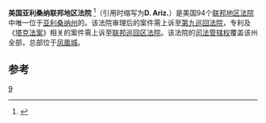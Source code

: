 {{Infobox U.S. district court
|district name =  美国亚利桑纳联邦地区法院
|abbrev = D. Ariz.
|appeals to = 第九巡回
|map image name = 
|map image width = 200
|map image caption = 
|seal = 
|seal size = 160
|established = 1910年6月20日 
|judges assigned = 13
|chief judge =Roslyn O. Silver
|official site = http://www.azd.uscourts.gov
}}

'''美国亚利桑纳联邦地区法院''' <ref name="中文名参考">{{cite web | url=http://cdnet.stpi.narl.org.tw/techroom/pclass/2013/pclass_13_A066.htm | title=中文名参考 | accessdate=2013-08-08 | archive-url=https://web.archive.org/web/20130831161357/http://cdnet.stpi.narl.org.tw/techroom/pclass/2013/pclass_13_A066.htm | archive-date=2013-08-31 | dead-url=yes }}</ref>（引用时缩写为'''D. Ariz.'''）是美国94个[[联邦地区法院|联邦地区法院]]中唯一位于[[亚利桑纳州|亚利桑纳州]]的。该法院审理后的案件需上诉至[[美国联邦第九巡回上诉法院|第九巡回法院]]，专利及《[[塔克法案|塔克法案]]》相关的案件需上诉至[[联邦巡回区法院|联邦巡回区法院]]。该法院的[[司法管辖权|司法管辖权]]覆盖该州全部，总部位于[[凤凰城|凤凰城]]。

==参考==
{{reflist}}
{{联邦地区法院}}

[[Category:美国联邦地区法院|9]]